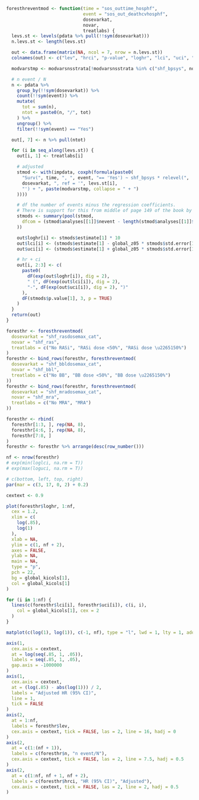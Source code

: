```r

foresthreventmod <- function(time = "sos_outtime_hosphf",
                             event = "sos_out_deathcvhosphf",
                             dosevarkat,
                             novar,
                             treatlabs) {
  levs.st <- levels(pdata %>% pull(!!sym(dosevarkat)))
  n.levs.st <- length(levs.st)

  out <- data.frame(matrix(NA, ncol = 7, nrow = n.levs.st))
  colnames(out) <- c("lev", "hrci", "p-value", "loghr", "lci", "uci", "n")

  modvarstmp <- modvarsnsstrata[!modvarsnsstrata %in% c("shf_bpsys", novar)]

  # n event / N
  n <- pdata %>%
    group_by(!!sym(dosevarkat)) %>%
    count(!!sym(event)) %>%
    mutate(
      tot = sum(n),
      ntot = paste0(n, "/", tot)
    ) %>%
    ungroup() %>%
    filter(!!sym(event) == "Yes")

  out[, 7] <- n %>% pull(ntot)

  for (i in seq_along(levs.st)) {
    out[i, 1] <- treatlabs[i]

    # adjusted
    stmod <- with(impdata, coxph(formula(paste0(
      "Surv(", time, ", ", event, "== 'Yes') ~ shf_bpsys * relevel(",
      dosevarkat, ", ref = '", levs.st[i],
      "') + ", paste(modvarstmp, collapse = " + ")
    ))))

    # df the number of events minus the regression coefficients.
    # There is support for this from middle of page 149 of the book by Parmer & Machin (ISBN 0471936405)
    stmods <- summary(pool(stmod,
      dfcom = (stmod$analyses[[1]]$nevent - length(stmod$analyses[[1]]$coefficients))
    ))

    out$loghr[i] <- stmods$estimate[1] * 10
    out$lci[i] <- (stmods$estimate[1] - global_z05 * stmods$std.error[1]) * 10
    out$uci[i] <- (stmods$estimate[1] + global_z05 * stmods$std.error[1]) * 10

    # hr + ci
    out[i, 2:3] <- c(
      paste0(
        dF(exp(out$loghr[i]), dig = 2),
        " (", dF(exp(out$lci[i]), dig = 2),
        "-", dF(exp(out$uci[i]), dig = 2), ")"
      ),
      dF(stmods$p.value[1], 3, p = TRUE)
    )
  }
  return(out)
}

foresthr <- foresthreventmod(
  dosevarkat = "shf_rasdosemax_cat",
  novar = "shf_ras",
  treatlabs = c("No RASi", "RASi dose <50%", "RASi dose \u2265150%")
)
foresthr <- bind_rows(foresthr, foresthreventmod(
  dosevarkat = "shf_bbldosemax_cat",
  novar = "shf_bbl",
  treatlabs = c("No BB", "BB dose <50%", "BB dose \u2265150%")
))
foresthr <- bind_rows(foresthr, foresthreventmod(
  dosevarkat = "shf_mradosemax_cat",
  novar = "shf_mra",
  treatlabs = c("No MRA", "MRA")
))

foresthr <- rbind(
  foresthr[1:3, ], rep(NA, 8),
  foresthr[4:6, ], rep(NA, 8),
  foresthr[7:8, ]
)
foresthr <- foresthr %>% arrange(desc(row_number()))
```

```r

nf <- nrow(foresthr)
# exp(min(loglci, na.rm = T))
# exp(max(loguci, na.rm = T))

# c(bottom, left, top, right)
par(mar = c(3, 17, 0, 2) + 0.2)

cextext <- 0.9

plot(foresthr$loghr, 1:nf,
  cex = 1.2,
  xlim = c(
    log(.85),
    log(1)
  ),
  xlab = NA,
  ylim = c(1, nf + 2),
  axes = FALSE,
  ylab = NA,
  main = NA,
  type = "p",
  pch = 22,
  bg = global_kicols[1],
  col = global_kicols[1]
)

for (i in 1:nf) {
  lines(c(foresthr$lci[i], foresthr$uci[i]), c(i, i),
    col = global_kicols[1], cex = 2
  )
}

matplot(c(log(1), log(1)), c(-1, nf), type = "l", lwd = 1, lty = 1, add = TRUE, col = 1)

axis(1,
  cex.axis = cextext,
  at = log(seq(.85, 1, .05)),
  labels = seq(.85, 1, .05),
  gap.axis = -1000000
)
axis(1,
  cex.axis = cextext,
  at = (log(.85) - abs(log(1))) / 2,
  labels = "Adjusted HR (95% CI)",
  line = 1,
  tick = FALSE
)
axis(2,
  at = 1:nf,
  labels = foresthr$lev,
  cex.axis = cextext, tick = FALSE, las = 2, line = 16, hadj = 0
)
axis(2,
  at = c(1:(nf + 1)),
  labels = c(foresthr$n, "n event/N"),
  cex.axis = cextext, tick = FALSE, las = 2, line = 7.5, hadj = 0.5
)
axis(2,
  at = c(1:nf, nf + 1, nf + 2),
  labels = c(foresthr$hrci, "HR (95% CI)", "Adjusted"),
  cex.axis = cextext, tick = FALSE, las = 2, line = 2, hadj = 0.5
)
```
